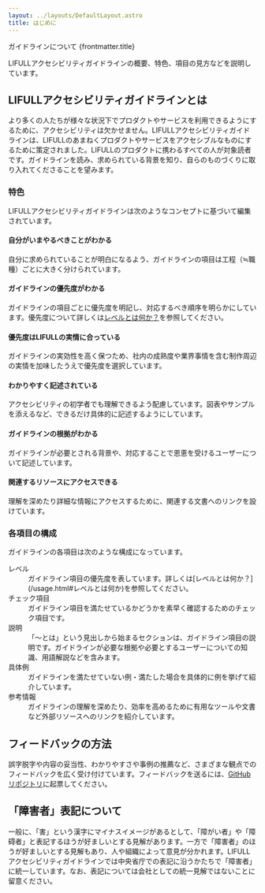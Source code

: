 ```yaml
---
layout: ../layouts/DefaultLayout.astro
title: はじめに
---
```



<PageTitle>
  <span slot="sub">ガイドラインについて</span>
  {frontmatter.title}
</PageTitle>

<Prose>

  LIFULLアクセシビリティガイドラインの概要、特色、項目の見方などを説明しています。

  ## LIFULLアクセシビリティガイドラインとは

  より多くの人たちが様々な状況下でプロダクトやサービスを利用できるようにするために、アクセシビリティは欠かせません。LIFULLアクセシビリティガイドラインは、LIFULLのあまねくプロダクトやサービスをアクセシブルなものにするために策定されました。LIFULLのプロダクトに携わるすべての人が対象読者です。ガイドラインを読み、求められている背景を知り、自らのものづくりに取り入れてくださることを望みます。

  ### 特色

  LIFULLアクセシビリティガイドラインは次のようなコンセプトに基づいて編集されています。

  #### 自分がいまやるべきことがわかる

  自分に求められていることが明白になるよう、ガイドラインの項目は工程（≒職種）ごとに大きく分けられています。

  #### ガイドラインの優先度がわかる

  ガイドラインの項目ごとに優先度を明記し、対応するべき順序を明らかにしています。優先度について詳しくは[レベルとは何か？](/usage.html#レベルとは何か)を参照してください。

  #### 優先度はLIFULLの実情に合っている

  ガイドラインの実効性を高く保つため、社内の成熟度や業界事情を含む制作周辺の実情を加味したうえで優先度を選択しています。

  #### わかりやすく記述されている

  アクセシビリティの初学者でも理解できるよう配慮しています。図表やサンプルを添えるなど、できるだけ具体的に記述するようにしています。

  #### ガイドラインの根拠がわかる

  ガイドラインが必要とされる背景や、対応することで恩恵を受けるユーザーについて記述しています。

  #### 関連するリソースにアクセスできる

  理解を深めたり詳細な情報にアクセスするために、関連する文書へのリンクを設けています。

  ### 各項目の構成

  ガイドラインの各項目は次のような構成になっています。
  
  <dl>
    <dt>レベル</dt>
    <dd>ガイドライン項目の優先度を表しています。詳しくは[レベルとは何か？](/usage.html#レベルとは何か)を参照してください。</dd>
    <dt>チェック項目</dt>
    <dd>ガイドライン項目を満たせているかどうかを素早く確認するためのチェック項目です。</dd>
    <dt>説明</dt>
    <dd>「〜とは」という見出しから始まるセクションは、ガイドライン項目の説明です。ガイドラインが必要な根拠や必要とするユーザーについての知識、用語解説などを含みます。</dd>
    <dt>具体例</dt>
    <dd>ガイドラインを満たせていない例・満たした場合を具体的に例を挙げて紹介しています。</dd>
    <dt>参考情報</dt>
    <dd>ガイドラインの理解を深めたり、効率を高めるために有用なツールや文書など外部リソースへのリンクを紹介しています。</dd>
  </dl>

  ## フィードバックの方法

  誤字脱字や内容の妥当性、わかりやすさや事例の推薦など、さまざまな観点でのフィードバックを広く受け付けています。フィードバックを送るには、[GitHubリポジトリ](https://github.com/lifull/accessibility-guidelines)に起票してください。

  ## 「障害者」表記について

  一般に、「害」という漢字にマイナスイメージがあるとして、「障がい者」や「障碍者」と表記するほうが好ましいとする見解があります。一方で「障害者」のほうが好ましいとする見解もあり、人や組織によって意見が分かれます。LIFULLアクセシビリティガイドラインでは中央省庁での表記に沿うかたちで「障害者」に統一しています。なお、表記については会社としての統一見解ではないことに留意ください。

</Prose>

<Pagination current={url} />

